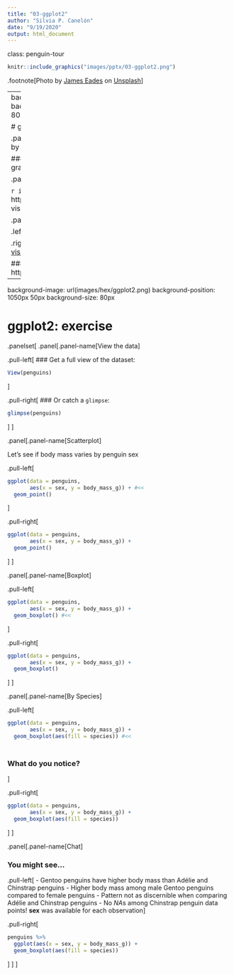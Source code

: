 ```yaml
---
title: "03-ggplot2"
author: "Silvia P. Canelón"
date: "9/19/2020"
output: html_document
---
```


class: penguin-tour

```r
knitr::include_graphics("images/pptx/03-ggplot2.png")
```

.footnote[<span>Photo by <a href="https://unsplash.com/@eadesstudio?utm_source=unsplash&amp;utm_medium=referral&amp;utm_content=creditCopyText">James Eades</a> on <a href="https://unsplash.com/collections/12240655/palmerpenguins/d5aed8c855e26061e5e651d3f180b76d?utm_source=unsplash&amp;utm_medium=referral&amp;utm_content=creditCopyText">Unsplash</a></span>
]

---
background-image: url(images/hex/ggplot2.png)
background-position: 1050px 50px
background-size: 80px
  
# ggplot2: info

.panelset[
.panel[.panel-name[Overview]
### Let's start by making a simple plot of our data!

### `ggplot2` uses the "Grammar of Graphics" and layers graphical components together to create a plot.
]

.panel[.panel-name[Cheatsheet]

`r icon::fa("file-pdf")` PDF: https://github.com/rstudio/cheatsheets/raw/master/data-visualization-2.1.pdf
![](https://raw.githubusercontent.com/rstudio/cheatsheets/master/pngs/thumbnails/data-visualization-cheatsheet-thumbs.png)
]

.panel[.panel-name[Reading]

.left-column[
```r
knitr::include_graphics("images/r4ds-cover.png")
```
]

.right-column[
### R for Data Science: [Ch 3 Data visualization](https://r4ds.had.co.nz/data-visualisation.html)

### Package documentation: https://ggplot2.tidyverse.org/
]
]
]

---
background-image: url(images/hex/ggplot2.png)
background-position: 1050px 50px
background-size: 80px

# ggplot2: exercise

.panelset[
.panel[.panel-name[View the data]

.pull-left[
### Get a full view of the dataset:
```r
View(penguins)
```
]

.pull-right[
### Or catch a `glimpse`:
```r
glimpse(penguins)
```
]
]

.panel[.panel-name[Scatterplot]

Let's see if body mass varies by penguin sex

.pull-left[
```r
ggplot(data = penguins, 
       aes(x = sex, y = body_mass_g)) + #<<
  geom_point()
```
]

.pull-right[
```r
ggplot(data = penguins, 
       aes(x = sex, y = body_mass_g)) +
  geom_point()
```
]
]

.panel[.panel-name[Boxplot]

.pull-left[
```r
ggplot(data = penguins, 
       aes(x = sex, y = body_mass_g)) +
  geom_boxplot() #<<
```
]

.pull-right[
```r
ggplot(data = penguins, 
       aes(x = sex, y = body_mass_g)) +
  geom_boxplot()
```
]
]

.panel[.panel-name[By Species]

.pull-left[
```r
ggplot(data = penguins, 
       aes(x = sex, y = body_mass_g)) +
  geom_boxplot(aes(fill = species)) #<<
```

### <br>What do you notice?
]

.pull-right[
```r
ggplot(data = penguins, 
       aes(x = sex, y = body_mass_g)) +
  geom_boxplot(aes(fill = species))
```
]
]

.panel[.panel-name[Chat]

### You might see...

.pull-left[
- Gentoo penguins have higher body mass than Adélie and Chinstrap penguins
- Higher body mass among male Gentoo penguins compared to female penguins
- Pattern not as discernible when comparing Adélie and Chinstrap penguins
- No *NA*s among Chinstrap penguin data points! **sex** was available for each observation
]

.pull-right[
```r
penguins %>%
  ggplot(aes(x = sex, y = body_mass_g)) +
  geom_boxplot(aes(fill = species))
```
]
]
]
